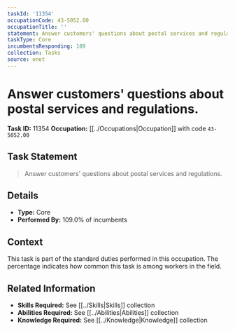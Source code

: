 ```yaml
---
taskId: '11354'
occupationCode: 43-5052.00
occupationTitle: ''
statement: Answer customers' questions about postal services and regulations.
taskType: Core
incumbentsResponding: 109
collection: Tasks
source: onet
---
```

# Answer customers' questions about postal services and regulations.

**Task ID:** 11354
**Occupation:** [[../Occupations|Occupation]] with code `43-5052.00`

## Task Statement

> Answer customers' questions about postal services and regulations.

## Details

- **Type:** Core
- **Performed By:** 109.0% of incumbents

## Context

This task is part of the standard duties performed in this occupation. The percentage indicates how common this task is among workers in the field.

## Related Information

- **Skills Required:** See [[../Skills|Skills]] collection
- **Abilities Required:** See [[../Abilities|Abilities]] collection
- **Knowledge Required:** See [[../Knowledge|Knowledge]] collection

